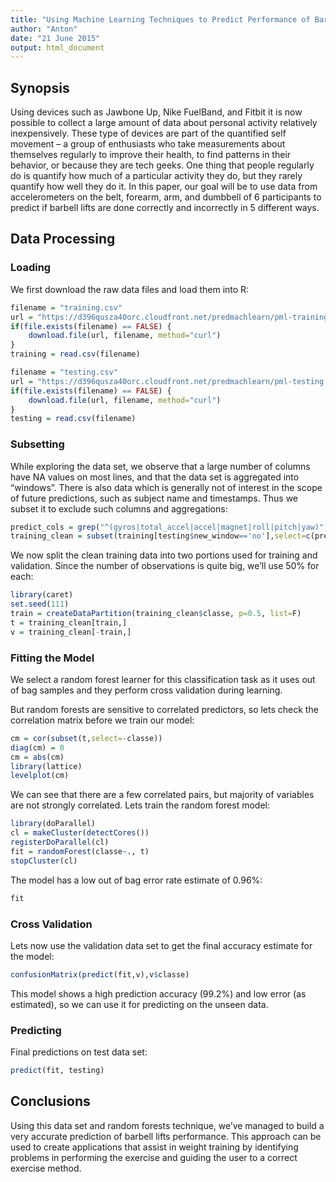 ```yaml
---
title: "Using Machine Learning Techniques to Predict Performance of Barbell Lifts"
author: "Anton"
date: "21 June 2015"
output: html_document
---
```


## Synopsis

Using devices such as Jawbone Up, Nike FuelBand, and Fitbit it is now possible to collect a large amount of data about personal activity relatively inexpensively. These type of devices are part of the quantified self movement – a group of enthusiasts who take measurements about themselves regularly to improve their health, to find patterns in their behavior, or because they are tech geeks. One thing that people regularly do is quantify how much of a particular activity they do, but they rarely quantify how well they do it. In this paper, our goal will be to use data from accelerometers on the belt, forearm, arm, and dumbbell of 6 participants to predict if barbell lifts are done correctly and incorrectly in 5 different ways. 

## Data Processing

### Loading

We first download the raw data files and load them into R:
```r
filename = "training.csv"
url = "https://d396qusza40orc.cloudfront.net/predmachlearn/pml-training.csv"
if(file.exists(filename) == FALSE) {
    download.file(url, filename, method="curl")
}
training = read.csv(filename)

filename = "testing.csv"
url = "https://d396qusza40orc.cloudfront.net/predmachlearn/pml-testing.csv"
if(file.exists(filename) == FALSE) {
    download.file(url, filename, method="curl")
}
testing = read.csv(filename)
```

### Subsetting

While exploring the data set, we observe that a large number of columns have NA values on most lines, and that the data set is aggregated into "windows". There is also data which is generally not of interest in the scope of future predictions, such as subject name and timestamps. Thus we subset it to exclude such columns and aggregations:

```r
predict_cols = grep("^(gyros|total_accel|accel|magnet|roll|pitch|yaw)",colnames(training),value=T)
training_clean = subset(training[testing$new_window=='no'],select=c(predict_cols,'classe'))
```

We now split the clean training data into two portions used for training and validation. Since the number of observations is quite big, we'll use 50% for each:

```r
library(caret)
set.seed(111)
train = createDataPartition(training_clean$classe, p=0.5, list=F)
t = training_clean[train,]
v = training_clean[-train,]
```

### Fitting the Model

We select a random forest learner for this classification task as it uses out of bag samples and they perform cross validation during learning. 

But random forests are sensitive to correlated predictors, so lets check the correlation matrix before we train our model:

```r
cm = cor(subset(t,select=-classe))
diag(cm) = 0
cm = abs(cm)
library(lattice)
levelplot(cm)
```

We can see that there are a few correlated pairs, but majority of variables are not strongly correlated. Lets train the random forest model:

```r
library(doParallel)
cl = makeCluster(detectCores())
registerDoParallel(cl)
fit = randomForest(classe~., t) 
stopCluster(cl)
```
The model has a low out of bag error rate estimate of 0.96%:
```r
fit
```

### Cross Validation

Lets now use the validation data set to get the final accuracy estimate for the model:
```r
confusionMatrix(predict(fit,v),v$classe)
```

This model shows a high prediction accuracy (99.2%) and low error (as estimated), so we can use it for predicting on the unseen data.

### Predicting

Final predictions on test data set:
```r
predict(fit, testing)
```

## Conclusions

Using this data set and random forests technique, we've managed to build a very accurate prediction of barbell lifts performance. This approach can be used to create applications that assist in weight training by identifying problems in performing the exercise and guiding the user to a correct exercise method. 
